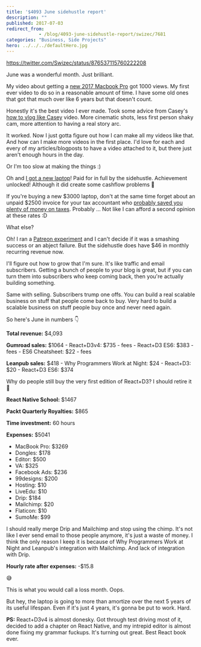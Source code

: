 ```yaml
---
title: '$4093 June sidehustle report'
description: ""
published: 2017-07-03
redirect_from: 
            - /blog/4093-june-sidehustle-report/swizec/7681
categories: "Business, Side Projects"
hero: ../../../defaultHero.jpg
---
```


<https://twitter.com/Swizec/status/876537115760222208>

June was a wonderful month. Just brilliant.

My video about getting a [new 2017 Macbook Pro](https://www.youtube.com/watch?v=ed2xrQt0Qp4) got 1000 views. My first ever video to do so in a reasonable amount of time. I have some old ones that got that much over like 6 years but that doesn't count.

Honestly it's the best video I ever made. Took some advice from Casey's [how to vlog like Casey](https://www.youtube.com/watch?v=Q980C74SdYQ) video. More cinematic shots, less first person shaky cam, more attention to having a real story arc.

It worked. Now I just gotta figure out how I can make all my videos like that. And how can I make more videos in the first place. I'd love for each and every of my articles/blogposts to have a video attached to it, but there just aren't enough hours in the day.

Or I'm too slow at making the things :)

Oh and [I got a new laptop](https://swizec.com/blog/first-day-new-2017-macbook-pro/swizec/7643)! Paid for in full by the sidehustle. Achievement unlocked! Although it did create some cashflow problems 🤔

If you're buying a new $3000 laptop, don't at the same time forget about an unpaid $2500 invoice for your tax accountant who [probably saved you plenty of money on taxes](https://swizec.com/blog/how-i-got-boned-by-taxes-two-years-in-a-row/swizec/7582). Probably ... Not like I can afford a second opinion at these rates :D

What else?

Oh! I ran a [Patreon experiment](https://swizec.com/blog/initial-results-patreon-experiment/swizec/7666) and I can't decide if it was a smashing success or an abject failure. But the sidehustle does have $46 in monthly recurring revenue now.

I'll figure out how to grow that I'm sure. It's like traffic and email subscribers. Getting a bunch of people to your blog is great, but if you can turn them into subscribers who keep coming back, then you're actually building something.

Same with selling. Subscribers trump one offs. You can build a real scalable business on stuff that people come back to buy. Very hard to build a scalable business on stuff people buy once and never need again.

So here's June in numbers 👇

**Total revenue:** $4,093

**Gumroad sales:** $1064 - React+D3v4: $735 - fees - React+D3 ES6: $383 - fees - ES6 Cheatsheet: $22 - fees

**Leanpub sales:** $418 - Why Programmers Work at Night: $24 - React+D3: $20 - React+D3 ES6: $374

Why do people still buy the very first edition of React+D3? I should retire it 🤔

**React Native School:** $1467

**Packt Quarterly Royalties:** $865

**Time investment:** 60 hours

**Expenses:** $5041

-   MacBook Pro: $3269
-   Dongles: $178
-   Editor: $500
-   VA: $325
-   Facebook Ads: $236
-   99designs: $200
-   Hosting: $10
-   LiveEdu: $10
-   Drip: $184
-   Mailchimp: $20
-   Flaticon: $10
-   SumoMe: $99

I should really merge Drip and Mailchimp and stop using the chimp. It's not like I ever send email to those people anymore, it's just a waste of money. I think the only reason I keep it is because of Why Programmers Work at Night and Leanpub's integration with Mailchimp. And lack of integration with Drip.

**Hourly rate after expenses:** -$15.8

😅

This is what you would call a loss month. Oops.

But hey, the laptop is going to more than amortize over the next 5 years of its useful lifespan. Even if it's just 4 years, it's gonna be put to work. Hard.

**PS:** React+D3v4 is almost donesky. Got through test driving most of it, decided to add a chapter on React Native, and my intrepid editor is almost done fixing my grammar fuckups. It's turning out great. Best React book ever.
